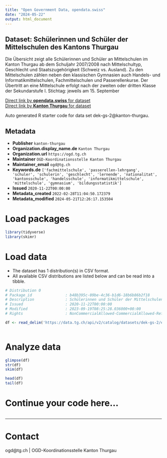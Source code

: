 ```yaml
---
title: "Open Government Data, opendata.swiss"
date: "2024-05-22"
output: html_document
---
```


## Dataset: Schülerinnen und Schüler der Mittelschulen des Kantons Thurgau

Die Übersicht zeigt alle Schülerinnen und Schüler an Mittelschulen im Kanton Thurgau ab dem Schuljahr 2007/2008 nach Mittelschultyp, Geschlecht und Staatszugehörigkeit (Schweiz vs. Ausland). Zu den Mittelschulen zählen neben den klassischen Gymnasien auch Handels- und Informatikmittelschulen, Fachmittelschulen und Passerellenkurse. Der Übertritt an eine Mittelschule erfolgt nach der zweiten oder dritten Klasse der Sekundarstufe I. 
Stichtag: jeweils am 15. September

[Direct link by **opendata.swiss** for dataset](https://opendata.swiss/de/dataset/lernende-der-mittelschulen-des-kantons-thurgau)<br>
[Direct link by **Kanton Thurgau** for dataset](https://data.tg.ch/explore/dataset/dek-gs-2/)

Auto generated R starter code for data set dek-gs-2@kanton-thurgau.

## Metadata

- **Publisher** `kanton-thurgau`
- **Organization.display_name.de** `Kanton Thurgau`
- **Organization.url** `https://ogd.tg.ch`
- **Maintainer** `OGD-Koordinationsstelle Kanton Thurgau`
- **Maintainer_email** `ogd@tg.ch`
- **Keywords.de** `['fachmittelschule', 'passerellen-lehrgang', 'schuler', 'schulerin', 'geschlecht', 'lernende', 'nationalitat', 'kantonsschule', 'handelsschule', 'informatikmittelschule', 'mittelschule', 'gymnasium', 'bildungsstatistik']`
- **Issued** `2020-11-22T00:00:00`
- **Metadata_created** `2022-02-28T11:04:50.172379`
- **Metadata_modified** `2024-05-21T12:26:17.153504`


# Load packages

```r

library(tidyverse)
library(skimr)

```

# Load data

-   The dataset has 1 distribution(s) in CSV format.
-   All available CSV distributions are listed below and can be read into a tibble.

```r

# Distribution 0
# Package_id               : b48b395c-09be-4c36-b1d6-18b6b86b2f18
# Description              : Schülerinnen und Schüler der Mittelschulen des Kantons Thurgau (csv)
# Issued                   : 2020-11-22T00:00:00
# Modified                 : 2023-09-19T08:25:28.036000+00:00
# Rights                   : NonCommercialAllowed-CommercialAllowed-ReferenceRequired

df <- read_delim('https://data.tg.ch/api/v2/catalog/datasets/dek-gs-2/exports/csv')



```

# Analyze data

```r

glimpse(df)
str(df)
skim(df)

head(df)
tail(df)

```

# Continue your code here...

```r

```

------------------------------------------------------------------------

# Contact

ogd@tg.ch | OGD-Koordinationsstelle Kanton Thurgau
